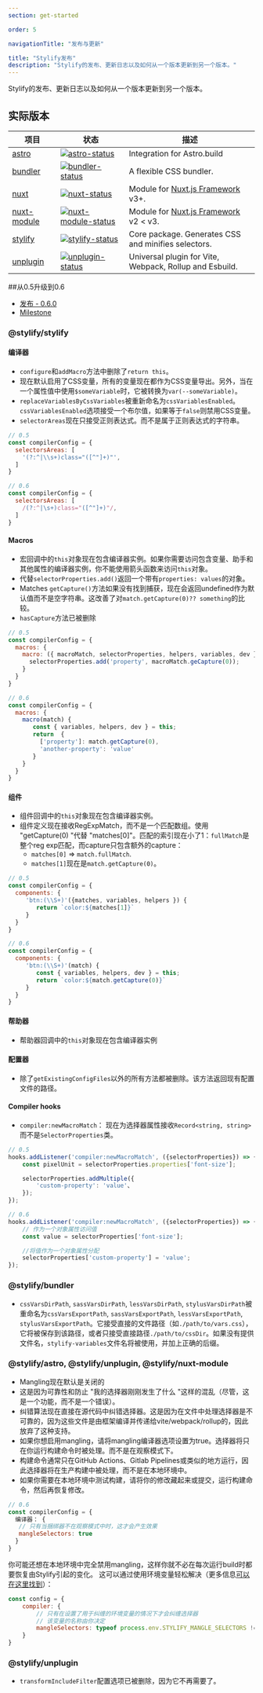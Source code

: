 ```yaml
---
section: get-started

order: 5

navigationTitle: "发布与更新"

title: "Stylify发布"
description: "Stylify的发布、更新日志以及如何从一个版本更新到另一个版本。"
---
```


Stylify的发布、更新日志以及如何从一个版本更新到另一个版本。

## 实际版本

<div class="max-width:100% overflow:auto">

| 项目                   | 状态                                                         | 描述                                                                                  |
| --------------------- | ------------------------------------------------------------ | -------------------------------------------------------------------------------------|
| [astro]               | [![astro-status]][astro-package]                             | Integration for Astro.build                                                          |
| [bundler]             | [![bundler-status]][bundler-package]                         | A flexible CSS bundler.                                                              |
| [nuxt]                | [![nuxt-status]][nuxt-package]                               | Module for [Nuxt.js Framework](https://nuxtjs.org/) v3+.                             |
| [nuxt-module]         | [![nuxt-module-status]][nuxt-module-package]                 | Module for [Nuxt.js Framework](https://nuxtjs.org/) v2 < v3.                         |
| [stylify]             | [![stylify-status]][stylify-package]                         | Core package. Generates CSS and minifies selectors.                                  |
| [unplugin]            | [![unplugin-status]][unplugin-package]                       | Universal plugin for Vite, Webpack, Rollup and Esbuild.                              |


[astro]: https://github.com/stylify/packages/tree/master/packages/astro
[astro-status]: https://img.shields.io/npm/v/@stylify/astro?color=%2301befe&label=Version&style=for-the-badge
[astro-package]: https://npmjs.com/package/@stylify/astro

[bundler]: https://github.com/stylify/packages/tree/master/packages/bundler
[bundler-status]: https://img.shields.io/npm/v/@stylify/bundler?color=%2301befe&label=Version&style=for-the-badge
[bundler-package]: https://npmjs.com/package/@stylify/bundler

[nuxt]: https://github.com/stylify/packages/tree/master/packages/nuxt
[nuxt-status]: https://img.shields.io/npm/v/@stylify/nuxt?color=%2301befe&label=Version&style=for-the-badge
[nuxt-package]: https://npmjs.com/package/@stylify/nuxt

[nuxt-module]: https://github.com/stylify/packages/tree/master/packages/nuxt-module
[nuxt-module-status]: https://img.shields.io/npm/v/@stylify/nuxt-module?color=%2301befe&label=Version&style=for-the-badge
[nuxt-module-package]: https://npmjs.com/package/@stylify/nuxt-module

[stylify]: https://github.com/stylify/packages/tree/master/packages/stylify
[stylify-status]: https://img.shields.io/npm/v/@stylify/stylify?color=%2301befe&label=Version&style=for-the-badge
[stylify-package]: https://npmjs.com/package/@stylify/stylify

[unplugin]: https://github.com/stylify/packages/tree/master/packages/unplugin
[unplugin-status]: https://img.shields.io/npm/v/@stylify/unplugin?color=%2301befe&label=Version&style=for-the-badge
[unplugin-package]: https://npmjs.com/package/@stylify/unplugin

</div>

##从0.5升级到0.6
* [发布 - 0.6.0](https://github.com/stylify/packages/releases/tag/v0.6)
* [Milestone](https://github.com/stylify/packages/milestone/2?closed=1)

### @stylify/stylify
#### 编译器
- `configure`和`addMacro`方法中删除了`return this`。
- 现在默认启用了CSS变量，所有的变量现在都作为CSS变量导出。另外，当在一个属性值中使用`$someVariable`时，它被转换为`var(--someVariable)`。
- `replaceVariablesByCssVariables`被重新命名为`cssVariablesEnabled`。`cssVariablesEnabled`选项接受一个布尔值，如果等于`false`则禁用CSS变量。
- `selectorAreas`现在只接受正则表达式。而不是属于正则表达式的字符串。

```js
// 0.5
const compilerConfig = {
  selectorsAreas: [
	'(?:^|\\s+)class="([^"]+)"',
  ]
}

// 0.6
const compilerConfig = {
  selectorsAreas: [
	/(?:^|\s+)class="([^"]+)"/,
  ]
}
```

#### Macros
* 宏回调中的`this`对象现在包含编译器实例。如果你需要访问包含变量、助手和其他属性的编译器实例，你不能使用箭头函数来访问`this`对象。
* 代替`selectorProperties.add()`返回一个带有`properties: values`的对象。
* Matches `getCapture()`方法如果没有找到捕获，现在会返回undefined作为默认值而不是空字符串。这改善了对`match.getCapture(0)?? something`的比较。
* `hasCapture`方法已被删除

```js
// 0.5
const compilerConfig = {
  macros: {
    macro: ({ macroMatch, selectorProperties, helpers, variables, dev })  => {
      selectorProperties.add('property', macroMatch.geCapture(0));
    }
  }
}

// 0.6
const compilerConfig = {
  macros: {
    macro(match) {
       const { variables, helpers, dev } = this;
       return  {
         ['property']: match.getCapture(0),
         'another-property': 'value'
       }
    }
  }
}
```

#### 组件
* 组件回调中的`this`对象现在包含编译器实例。
* 组件定义现在接收RegExpMatch，而不是一个匹配数组。使用 "getCapture(0) "代替 "matches[0]"。匹配的索引现在小了1：`fullMatch`是整个reg exp匹配，而capture只包含额外的capture：
  - `matches[0]` => `match.fullMatch`.
  - `matches[1]`现在是`match.getCapture(0)`。

```js
// 0.5
const compilerConfig = {
  components: {
     'btn:(\\S+)'({matches, variables, helpers }) {
        return `color:${matches[1]}`
     }
  }
}

// 0.6
const compilerConfig = {
  components: {
     'btn:(\\S+)'(match) {
        const { variables, helpers, dev } = this;
        return `color:${match.getCapture(0)}`
     }
  }
}
```

#### 帮助器
* 帮助器回调中的`this`对象现在包含编译器实例

#### 配置器
* 除了`getExistingConfigFiles`以外的所有方法都被删除。该方法返回现有配置文件的路径。

#### Compiler hooks
* `compiler:newMacroMatch`： 现在为选择器属性接收`Record<string, string>`而不是`SelectorProperties`类。

```js
// 0.5
hooks.addListener('compiler:newMacroMatch', ({selectorProperties}) => {
	const pixelUnit = selectorProperties.properties['font-size'];

	selectorProperties.addMultiple({
		'custom-property': 'value'、
	});
});

// 0.6
hooks.addListener('compiler:newMacroMatch', ({selectorProperties}) => {
	// 作为一个对象属性访问值
	const value = selectorProperties['font-size'];

	//将值作为一个对象属性分配
	selectorProperties['custom-property'] = 'value';
});
```

### @stylify/bundler
- `cssVarsDirPath`, `sassVarsDirPath`, `lessVarsDirPath`, `stylusVarsDirPath`被重命名为`cssVarsExportPath`, `sassVarsExportPath`, `lessVarsExportPath`, `stylusVarsExportPath`。它接受直接的文件路径（如`./path/to/vars.css`），它将被保存到该路径，或者只接受直接路径`./path/to/cssDir`。如果没有提供文件名，`stylify-variables`文件名将被使用，并加上正确的后缀。

### @stylify/astro, @stylify/unplugin, @stylify/nuxt-module
* Mangling现在默认是关闭的
* 这是因为可靠性和防止 "我的选择器刚刚发生了什么 "这样的混乱（尽管，这是一个功能，而不是一个错误）。
* 纠错算法现在直接在源代码中纠错选择器。这是因为在文件中处理选择器是不可靠的，因为这些文件是由框架编译并传递给vite/webpack/rollup的，因此放弃了这种支持。
* 如果你想启用mangling，请将mangling编译器选项设置为true。选择器将只在你运行构建命令时被处理。而不是在观察模式下。
* 构建命令通常只在GitHub Actions、Gitlab Pipelines或类似的地方运行，因此选择器将在生产构建中被处理，而不是在本地环境中。
* 如果你需要在本地环境中测试构建，请将你的修改藏起来或提交，运行构建命令，然后再恢复修改。

```js
// 0.6
const compilerConfig = {
  编译器： {
   // 只有当捆绑器不在观察模式中时，这才会产生效果
   mangleSelectors: true
  }
}
```

你可能还想在本地环境中完全禁用mangling，这样你就不必在每次运行build时都要恢复由Stylify引起的变化。
这可以通过使用环境变量轻松解决（更多信息[可以在这里找到](/zh/docs/get-started/mangling-selectors)）：

```js
const config = {
	compiler: {
		// 只有在设置了用于纠缠的环境变量的情况下才会纠缠选择器
		// 该变量的名称由你决定
		mangleSelectors: typeof process.env.STYLIFY_MANGLE_SELECTORS !== 'undefined'
	}
}
```

### @stylify/unplugin
- `transformIncludeFilter`配置选项已被删除，因为它不再需要了。

